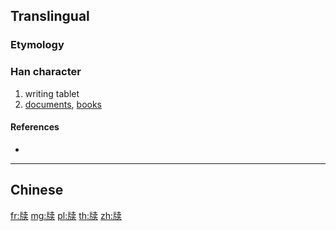 {{character info/new}}
{{also|牘}}
==Translingual==

===Etymology===
{{Han simp|牘|f=賣|t=卖}}

===Han character===
{{Han char|rn=91|rad=片|as=08|sn=12|four=|canj=LLJNK,LNJNK}}

# writing tablet
# [[documents]], [[books]]

====References====
* {{Han ref|kx=0693.391|hdz=32016.240|uh=724D|ud=29261}}

----

==Chinese==
{{zh-see|牘}}

[[fr:牍]]
[[mg:牍]]
[[pl:牍]]
[[th:牍]]
[[zh:牍]]